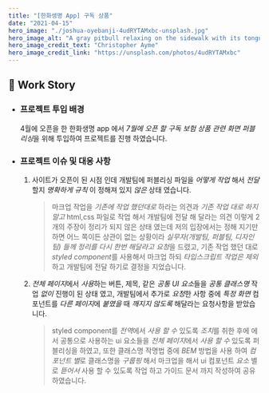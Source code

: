 ```yaml
---
title: "[한화생명 App] 구독 상품"
date: "2021-04-15"
hero_image: "./joshua-oyebanji-4udRYTAMxbc-unsplash.jpg"
hero_image_alt: "A gray pitbull relaxing on the sidewalk with its tongue hanging out"
hero_image_credit_text: "Christopher Ayme"
hero_image_credit_link: "https://unsplash.com/photos/4udRYTAMxbc"
---
```


## 🎤 Work Story

- ### 프로젝트 투입 배경

  4월에 오픈을 한 한화생명 app 에서 *7월에 오픈 할 구독 보험 상품 관련 화면 퍼블리싱*을 위해 투입하여 프로젝트를 진행 하였습니다.

- ### 프로젝트 이슈 및 대응 사항

  1. 사이트가 오픈이 된 시점 인데 개발팀에 퍼블리싱 파일을 _어떻게 작업_ 해서 _전달_ 할지 _명확하게 규칙_ 이 정해져 있지 _않은_ 상태 였습니다.
     > 마크업 작업을 _기존에 작업 했던대로_ 하라는 의견과 _기존 작업 대로 하지 말고_ html,css 파일로 작업 해서 개발팀에 전달 해 달라는 의견 이렇게 2개의 주장이 정리가 되지 않은 상태 였는데 저의 입장에서는 정해 지기만 하면 어느 쪽이든 상관이 없는 상황이라 *실무자(개발팀, 퍼블팀, 디자인팀) 들께 정리를 다시 한번 해달라고 요청*을 드렸고, 기존 작업 했던 대로 *styled component*를 사용해서 마크업 하되 _타입스크립트 작업은 제외_ 하고 개발팀에 전달 하기로 결정을 지었습니다.
  2. *전체 페이지*에서 *사용*하는 버튼, 제목, 같은 *공통 UI 요소*들을 _공통 클래스명_ 작업 _없이_ 진행이 된 상태 였고, 개발팀에서 추가로 *요청*한 사항 중에 _특정 화면_ 컴포넌트를 *다른 페이지*에 _붙였을_ 때 _깨지지 않도록_ 해달라는 요청사항을 받았습니다.
     > styled component를 *전역*에서 _사용 할 수_ 있도록 *조치*를 취한 후에 에서 공통으로 사용하는 ui 요소들을 *전체 페이지*에서 _사용 할 수_ 있도록 퍼블리싱을 하였고, 또한 클래스명 작명법 중에 _BEM_ 방법을 사용 하여 *컴포넌트 별*로 클래스명을 _구룹핑_ 해서 마크업을 해서 ui 컴포넌트 _요소_ 별로 _뜯어서_ 사용 할 수 있도록 작업 하고 가이드 문서 까지 작성하여 공유 하였습니다.

